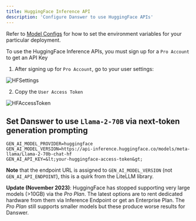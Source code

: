 ```yaml
---
title: HuggingFace Inference API
description: 'Configure Danswer to use HuggingFace APIs'
---
```


Refer to [Model Configs](https://docs.danswer.dev/gen_ai_configs/overview#model-configs) for how to set the
environment variables for your particular deployment.

To use the HuggingFace Inference APIs, you must sign up for a `Pro Account` to get an API Key
1. After signing up for `Pro Account`, go to your user settings:

![HFSettings](/images/gen_ai/HFSettings.png)

2. Copy the `User Access Token`

![HFAccessToken](/images/gen_ai/HFAccessToken.png)


## Set Danswer to use `Llama-2-70B` via next-token generation prompting
```
GEN_AI_MODEL_PROVIDER=huggingface
GEN_AI_MODEL_VERSION=https://api-inference.huggingface.co/models/meta-llama/Llama-2-70b-chat-hf
GEN_AI_API_KEY=&lt;your-huggingface-access-token&gt;
```
**Note** that the endpoint URL is assigned to `GEN_AI_MODEL_VERSION` (not `GEN_AI_API_ENDPOINT`),
this is a quirk from the LiteLLM library.

**Update (November 2023)**: HuggingFace has stopped supporting very large models (>10GB) via the *Pro Plan*.
The latest options are to rent dedicated hardware from them via Inference Endpoint or get an Enterprise Plan.
The *Pro Plan* still supports smaller models but these produce worse results for Danswer.
